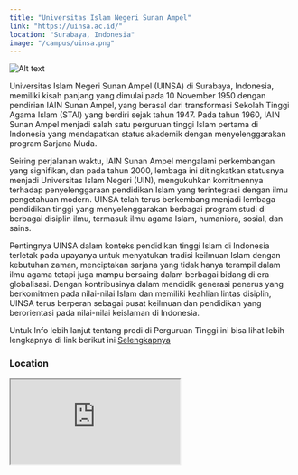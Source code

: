 ```yaml
---
title: "Universitas Islam Negeri Sunan Ampel"
link: "https://uinsa.ac.id/"
location: "Surabaya, Indonesia"
image: "/campus/uinsa.png"
---
```


![Alt text](https://1.bp.blogspot.com/-CJOBmfqIyjE/XOehsAoQ-_I/AAAAAAAAGaA/KD8EQXvwOBIIa009e8spsEchAeQUaB2iwCLcBGAs/w1200-h630-p-k-no-nu/16463514_1841635896108228_7403124201608777934_o-1024x575.jpg "title")

Universitas Islam Negeri Sunan Ampel (UINSA) di Surabaya, Indonesia, memiliki kisah panjang yang dimulai pada 10 November 1950 dengan pendirian IAIN Sunan Ampel, yang berasal dari transformasi Sekolah Tinggi Agama Islam (STAI) yang berdiri sejak tahun 1947. Pada tahun 1960, IAIN Sunan Ampel menjadi salah satu perguruan tinggi Islam pertama di Indonesia yang mendapatkan status akademik dengan menyelenggarakan program Sarjana Muda.

Seiring perjalanan waktu, IAIN Sunan Ampel mengalami perkembangan yang signifikan, dan pada tahun 2000, lembaga ini ditingkatkan statusnya menjadi Universitas Islam Negeri (UIN), mengukuhkan komitmennya terhadap penyelenggaraan pendidikan Islam yang terintegrasi dengan ilmu pengetahuan modern. UINSA telah terus berkembang menjadi lembaga pendidikan tinggi yang menyelenggarakan berbagai program studi di berbagai disiplin ilmu, termasuk ilmu agama Islam, humaniora, sosial, dan sains.

Pentingnya UINSA dalam konteks pendidikan tinggi Islam di Indonesia terletak pada upayanya untuk menyatukan tradisi keilmuan Islam dengan kebutuhan zaman, menciptakan sarjana yang tidak hanya terampil dalam ilmu agama tetapi juga mampu bersaing dalam berbagai bidang di era globalisasi. Dengan kontribusinya dalam mendidik generasi penerus yang berkomitmen pada nilai-nilai Islam dan memiliki keahlian lintas disiplin, UINSA terus berperan sebagai pusat keilmuan dan pendidikan yang berorientasi pada nilai-nilai keislaman di Indonesia.

Untuk Info lebih lanjut tentang prodi di Perguruan Tinggi ini bisa lihat lebih lengkapnya di link berikut ini [Selengkapnya](https://uinsa.ac.id/)

### Location
<iframe src="https://www.google.com/maps/embed?pb=!1m18!1m12!1m3!1d31658.24590372481!2d112.69923217910159!3d-7.322329999999992!2m3!1f0!2f0!3f0!3m2!1i1024!2i768!4f13.1!3m3!1m2!1s0x2dd7fb6c094d1b87%3A0xbc3def4f4bd2fa7!2sUniversitas%20Islam%20Negeri%20Sunan%20Ampel!5e0!3m2!1sid!2sid!4v1704528208305!5m2!1sid!2sid" className="w-full h-96 mb-32" loading="lazy" referrerpolicy="no-referrer-when-downgrade"></iframe>